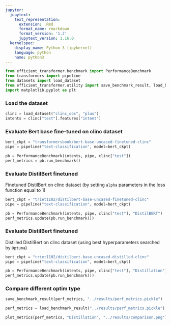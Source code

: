 ```yaml
---
jupyter:
  jupytext:
    text_representation:
      extension: .Rmd
      format_name: rmarkdown
      format_version: '1.2'
      jupytext_version: 1.16.0
  kernelspec:
    display_name: Python 3 (ipykernel)
    language: python
    name: python3
---
```


```python
from efficient_transformer.benchmark import PerformanceBenchmark
from transformers import pipeline
from datasets import load_dataset
from efficient_transformer.utility import save_benchmark_result, load_benchmark_result, plot_metrics
import matplotlib.pyplot as plt
```

### Load the dataset

```python
clinc = load_dataset("clinc_oos", "plus")
intents = clinc["test"].features["intent"]
```

### Evaluate Bert base fine-tuned on clinc dataset

```python
bert_ckpt = "transformersbook/bert-base-uncased-finetuned-clinc"
pipe = pipeline("text-classification", model=bert_ckpt)
```

```python
pb = PerformanceBenchmark(intents, pipe, clinc["test"])
perf_metrics = pb.run_benchmark()
```

### Evaluate DistilBert finetuned
Finetuned DistilBert on clinc dataset (by setting `alpha` parameters in the loss function equal to 1)

```python
bert_ckpt = "triet1102/distilbert-base-uncased-finetuned-clinc"
pipe = pipeline("text-classification", model=bert_ckpt)
```

```python
pb = PerformanceBenchmark(intents, pipe, clinc["test"], "DistilBERT")
perf_metrics.update(pb.run_benchmark())
```

### Evaluate DistilBert finetuned
Distilled DistilBert on clinc dataset (using best hyperparameters searched by `Optuna`)

```python
bert_ckpt = "triet1102/distilbert-base-uncased-distilled-clinc"
pipe = pipeline("text-classification", model=bert_ckpt)
```

```python
pb = PerformanceBenchmark(intents, pipe, clinc["test"], "Distillation")
perf_metrics.update(pb.run_benchmark())
```

### Compare different optim type

```python
save_benchmark_result(perf_metrics, "../results/perf_metrics.pickle")
```

```python
perf_metrics = load_benchmark_result("../results/perf_metrics.pickle")
```

```python
plot_metrics(perf_metrics, "Distillation", "../results/comparison.png")
```

```python

```
